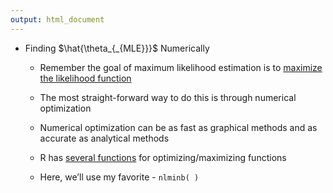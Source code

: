 ```yaml
---
output: html_document
---
```


- <focus>Finding $\hat{\theta_{_{MLE}}}$ Numerically</focus>

    + <focus>Remember</focus> the goal of maximum likelihood estimation is to <u>maximize the likelihood function</u>

    + The most straight-forward way to do this is through numerical optimization

    + Numerical optimization can be as fast as graphical methods and as accurate as analytical methods
    
    + R has [several functions](https://afit.shinyapps.io/r-intro-stats) for optimizing/maximizing functions

    + Here, we'll use my favorite - `nlminb( )`